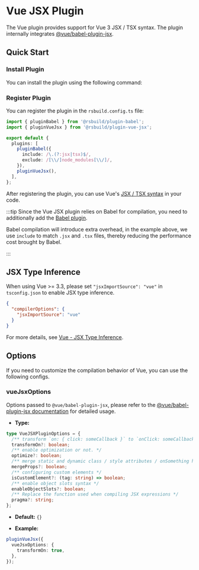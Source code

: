 # Vue JSX Plugin


<SourceCode href="https://github.com/web-infra-dev/rsbuild/tree/main/packages/plugin-vue-jsx" />

The Vue plugin provides support for Vue 3 JSX / TSX syntax. The plugin internally integrates [@vue/babel-plugin-jsx](https://github.com/vuejs/babel-plugin-jsx).

## Quick Start

### Install Plugin

You can install the plugin using the following command:


<PackageManagerTabs command="add @rsbuild/plugin-babel @rsbuild/plugin-vue-jsx -D" />

### Register Plugin

You can register the plugin in the `rsbuild.config.ts` file:

```ts title="rsbuild.config.ts"
import { pluginBabel } from '@rsbuild/plugin-babel';
import { pluginVueJsx } from '@rsbuild/plugin-vue-jsx';

export default {
  plugins: [
    pluginBabel({
      include: /\.(?:jsx|tsx)$/,
      exclude: /[\\/]node_modules[\\/]/,
    }),
    pluginVueJsx(),
  ],
};
```

After registering the plugin, you can use Vue's [JSX / TSX syntax](https://github.com/vuejs/babel-plugin-jsx) in your code.

:::tip
Since the Vue JSX plugin relies on Babel for compilation, you need to additionally add the [Babel plugin](/plugins/list/plugin-babel).

Babel compilation will introduce extra overhead, in the example above, we use `include` to match `.jsx` and `.tsx` files, thereby reducing the performance cost brought by Babel.

:::

## JSX Type Inference

When using Vue >= 3.3, please set `"jsxImportSource": "vue"` in `tsconfig.json` to enable JSX type inference.

```json title="tsconfig.json"
{
  "compilerOptions": {
    "jsxImportSource": "vue"
  }
}
```

For more details, see [Vue - JSX Type Inference](https://vuejs.org/guide/extras/render-function.html#jsx-type-inference).

## Options

If you need to customize the compilation behavior of Vue, you can use the following configs.

### vueJsxOptions

Options passed to `@vue/babel-plugin-jsx`, please refer to the [@vue/babel-plugin-jsx documentation](https://github.com/vuejs/babel-plugin-jsx) for detailed usage.

- **Type:**

```ts
type VueJSXPluginOptions = {
  /** transform `on: { click: someCallback }` to `onClick: someCallback` */
  transformOn?: boolean;
  /** enable optimization or not. */
  optimize?: boolean;
  /** merge static and dynamic class / style attributes / onSomething handlers */
  mergeProps?: boolean;
  /** configuring custom elements */
  isCustomElement?: (tag: string) => boolean;
  /** enable object slots syntax */
  enableObjectSlots?: boolean;
  /** Replace the function used when compiling JSX expressions */
  pragma?: string;
};
```

- **Default:** `{}`

- **Example:**

```ts
pluginVueJsx({
  vueJsxOptions: {
    transformOn: true,
  },
});
```
